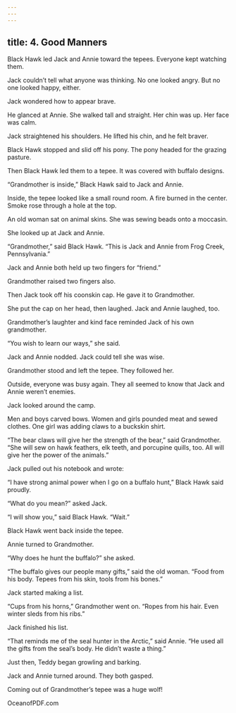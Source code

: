 ```yaml
---
---
---
```

title: 4. Good Manners
---



Black Hawk led Jack and Annie toward the tepees. Everyone kept watching them.

Jack couldn’t tell what anyone was thinking. No one looked angry. But no one looked happy, either.

Jack wondered how to appear brave.

He glanced at Annie. She walked tall and straight. Her chin was up. Her face was calm.

Jack straightened his shoulders. He lifted his chin, and he felt braver.

Black Hawk stopped and slid off his pony. The pony headed for the grazing pasture.

Then Black Hawk led them to a tepee. It was covered with buffalo designs.

“Grandmother is inside,” Black Hawk said to Jack and Annie.

Inside, the tepee looked like a small round room. A fire burned in the center. Smoke rose through a hole at the top.

An old woman sat on animal skins. She was sewing beads onto a moccasin.

She looked up at Jack and Annie.

“Grandmother,” said Black Hawk. “This is Jack and Annie from Frog Creek, Pennsylvania.”

Jack and Annie both held up two fingers for “friend.”

Grandmother raised two fingers also.

Then Jack took off his coonskin cap. He gave it to Grandmother.

She put the cap on her head, then laughed. Jack and Annie laughed, too.

Grandmother’s laughter and kind face reminded Jack of his own grandmother.

“You wish to learn our ways,” she said.

Jack and Annie nodded. Jack could tell she was wise.

Grandmother stood and left the tepee. They followed her.

Outside, everyone was busy again. They all seemed to know that Jack and Annie weren’t enemies.

Jack looked around the camp.

Men and boys carved bows. Women and girls pounded meat and sewed clothes. One girl was adding claws to a buckskin shirt.

“The bear claws will give her the strength of the bear,” said Grandmother. “She will sew on hawk feathers, elk teeth, and porcupine quills, too. All will give her the power of the animals.”

Jack pulled out his notebook and wrote:



“I have strong animal power when I go on a buffalo hunt,” Black Hawk said proudly.

“What do you mean?” asked Jack.

“I will show you,” said Black Hawk. “Wait.”

Black Hawk went back inside the tepee.

Annie turned to Grandmother.

“Why does he hunt the buffalo?” she asked.



“The buffalo gives our people many gifts,” said the old woman. “Food from his body. Tepees from his skin, tools from his bones.”

Jack started making a list.

“Cups from his horns,” Grandmother went on. “Ropes from his hair. Even winter sleds from his ribs.”

Jack finished his list.



“That reminds me of the seal hunter in the Arctic,” said Annie. “He used all the gifts from the seal’s body. He didn’t waste a thing.”

Just then, Teddy began growling and barking.

Jack and Annie turned around. They both gasped.

Coming out of Grandmother’s tepee was a huge wolf!

OceanofPDF.com